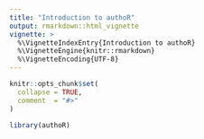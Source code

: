 ```yaml
---
title: "Introduction to authoR"
output: rmarkdown::html_vignette
vignette: >
  %\VignetteIndexEntry{Introduction to authoR}
  %\VignetteEngine{knitr::rmarkdown}
  %\VignetteEncoding{UTF-8}
---
```


```r
knitr::opts_chunk$set(
  collapse = TRUE,
  comment  = "#>"
)
```


```r
library(authoR)
```

